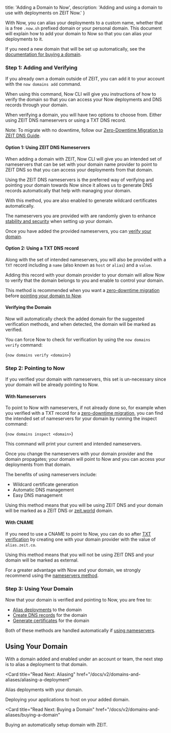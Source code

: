 
  title: 'Adding a Domain to Now',
  description: 'Adding and using a domain to use with deployments on ZEIT Now.'
}

With Now, you can alias your deployments to a custom name, whether that is a free `.now.sh` prefixed domain or your personal domain. This document will explain how to add your domain to Now so that you can alias your deployments to it.

If you need a new domain that will be set up automatically, see the [documentation for buying a domain](/docs/v2/domains-and-aliases/buying-a-domain).

### Step 1: Adding and Verifying

If you already own a domain outside of ZEIT, you can add it to your account with the `now domains add` command.

When using this command, Now CLI will give you instructions of how to verify the domain so that you can access your Now deployments and DNS records through your domain.

When verifying a domain, you will have two options to choose from. Either using ZEIT DNS nameservers or using a TXT DNS record.

Note: To migrate with no downtime, follow our [Zero-Downtime Migration to ZEIT DNS Guide](/docs/v2/domains-and-aliases/zero-downtime-domain-migration).

#### Option 1: Using ZEIT DNS Nameservers

When adding a domain with ZEIT, Now CLI will give you an intended set of nameservers that can be set with your domain name provider to point to ZEIT DNS so that you can access your deployments from that domain.

Using the ZEIT DNS nameservers is the preferred way of verifying and pointing your domain towards Now since it allows us to generate DNS records automatically that help with managing your domain.

With this method, you are also enabled to generate wildcard certificates automatically.

The nameservers you are provided with are randomly given to enhance [stability and security](#stability-and-security) when setting up your domain.

Once you have added the provided nameservers, you can [verify your domain](#verifying-the-domain).

#### Option 2: Using a TXT DNS record

Along with the set of intended nameservers, you will also be provided with a `TXT` record including a `name` (also known as `host` or `alias`) and a `value`.

Adding this record with your domain provider to your domain will allow Now to verify that the domain belongs to you and enable to control your domain.

This method is recommended when you want a [zero-downtime migration](/docs/v2/domains-and-aliases/zero-downtime-domain-migration) before [pointing your domain to Now](#step-2:-pointing-to-now).

#### Verifying the Domain

Now will automatically check the added domain for the suggested verification methods, and when detected, the domain will be marked as verified.

You can force Now to check for verification by using the `now domains verify` command:

<TerminalInput>{`now domains verify <domain>`}</TerminalInput>

### Step 2: Pointing to Now

If you verified your domain with nameservers, this set is un-necessary since your domain will be already pointing to Now.

#### With Nameservers

To point to Now with nameservers, if not already done so, for example when you verified with a TXT record for a [zero-downtime migration](/docs/v2/domains-and-aliases/zero-downtime-domain-migration), you can find the intended set of nameservers for your domain by running the inspect command:

<TerminalInput>{`now domains inspect <domain>`}</TerminalInput>

This command will print your current and intended nameservers.

Once you change the nameservers with your domain provider and the domain propagates; your domain will point to Now and you can access your deployments from that domain.

The benefits of using nameservers include:

- Wildcard certificate generation
- Automatic DNS management
- Easy DNS management

Using this method means that you will be using ZEIT DNS and your domain will be marked as a ZEIT DNS or [zeit.world](/dns) domain.

#### With CNAME

If you need to use a CNAME to point to Now, you can do so after [TXT verification](#option-2:-using-a-txt-dns-record) by creating one with your domain provider with the value of `alias.zeit.co`.

Using this method means that you will not be using ZEIT DNS and your domain will be marked as external.

For a greater advantage with Now and your domain, we strongly recommend using the [nameservers method](#option-1:-using-zeit-dns-nameservers).

### Step 3: Using Your Domain

Now that your domain is verified and pointing to Now, you are free to:

- [Alias deployments](/docs/v2/domains-and-aliases/aliasing-a-deployment) to the domain
- [Create DNS records](/docs/v2/domains-and-aliases/dns) for the domain
- [Generate certificates](/docs/v2/domains-and-aliases/zero-downtime-domain-migration) for the domain

Both of these methods are handled automatically if [using nameservers](#option-1:-using-zeit-dns-nameservers).

## Using Your Domain

With a domain added and enabled under an account or team, the next step is to alias a deployment to that domain.

<Card
  title="Read Next: Aliasing"
  href="/docs/v2/domains-and-aliases/aliasing-a-deployment"
>
  Alias deployments with your domain.
</Card>

<Card title="Read Next: Deploying Basics" href="/docs/v2/deployments/basics">
  Deploying your applications to host on your added domain.
</Card>

<Card
  title="Read Next: Buying a Domain"
  href="/docs/v2/domains-and-aliases/buying-a-domain"
>
  Buying an automatically setup domain with ZEIT.
</Card>


